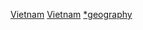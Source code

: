 {{asbox
| image     = Flag map of Vietnam.svg
| pix       = 20
| subject   = 
| qualifier = 与[[越南地理]]相关
| category  = 越南地理小作品
| tempsort  = 
| name      = Template:越南地理小作品
}}<noinclude>
[[Category:各国地理小作品模板|Vietnam]]
[[Category:亚洲地理小作品模板|Vietnam]]
[[Category:越南地理模板| ]]
[[Category:越南小作品模板|*geography]]
</noinclude>